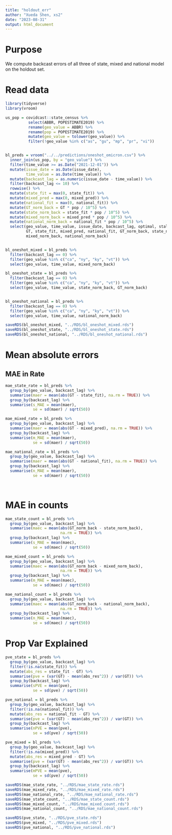 ```yaml
---
title: "holdout_err"
author: "Xueda Shen, xs2"
date: "2023-08-31"
output: html_document
---
```


# Purpose

We compute backcast errors of all three of state, mixed and national model on the 
holdout set. 



# Read data

```r
library(tidyverse)
library(vroom)
```



```r
us_pop = covidcast::state_census %>%
          select(ABBR, POPESTIMATE2019) %>%
          rename(geo_value = ABBR) %>%
          rename(pop = POPESTIMATE2019) %>%
          mutate(geo_value = tolower(geo_value)) %>%
          filter(!geo_value %in% c("as", "gu", "mp", "pr", "vi"))


bl_preds = vroom("../../predictions/oneshot_omicron.csv") %>%
  inner_join(us_pop, by = "geo_value") %>%
  filter(time_value >= as.Date("2021-12-01")) %>%
  mutate(issue_date = as.Date(issue_date),
         time_value = as.Date(time_value)) %>%
  mutate(backcast_lag = as.numeric(issue_date - time_value)) %>%
  filter(backcast_lag <= 10) %>%
  rowwise() %>%
  mutate(state_fit = max(0, state_fit)) %>%
  mutate(mixed_pred = max(0, mixed_pred)) %>%
  mutate(national_fit = max(0, national_fit)) %>%
  mutate(GT_norm_back = GT * pop / 10^5) %>%
  mutate(state_norm_back = state_fit * pop / 10^5) %>%
  mutate(mixed_norm_back = mixed_pred * pop / 10^5) %>%
  mutate(national_norm_back = national_fit * pop / 10^5) %>%
  select(geo_value, time_value, issue_date, backcast_lag, optimal, staleness, 
         GT, state_fit, mixed_pred, national_fit, GT_norm_back, state_norm_back,
         mixed_norm_back, national_norm_back)


bl_oneshot_mixed = bl_preds %>%
  filter(backcast_lag == 0) %>%
  filter(geo_value %in% c("ca", "ny", "ky", "vt")) %>%
  select(geo_value, time_value, mixed_norm_back)

bl_oneshot_state = bl_preds %>%
  filter(backcast_lag == 0) %>%
  filter(geo_value %in% c("ca", "ny", "ky", "vt")) %>%
  select(geo_value, time_value, state_norm_back, GT_norm_back)


bl_oneshot_national = bl_preds %>%
  filter(backcast_lag == 0) %>%
  filter(geo_value %in% c("ca", "ny", "ky", "vt")) %>%
  select(geo_value, time_value, national_norm_back)

saveRDS(bl_oneshot_mixed, "../RDS/bl_oneshot_mixed.rds")
saveRDS(bl_oneshot_state, "../RDS/bl_oneshot_state.rds")
saveRDS(bl_oneshot_national, "../RDS/bl_oneshot_national.rds")

```




# Mean absolute errors

## MAE in Rate

```r
mae_state_rate = bl_preds %>%
  group_by(geo_value, backcast_lag) %>%
  summarise(maer = mean(abs(GT - state_fit), na.rm = TRUE)) %>%
  group_by(backcast_lag) %>%
  summarise(s_MAE = mean(maer),
            se = sd(maer) / sqrt(50))

mae_mixed_rate = bl_preds %>%
  group_by(geo_value, backcast_lag) %>%
  summarise(maer = mean(abs(GT - mixed_pred), na.rm = TRUE)) %>%
  group_by(backcast_lag) %>%
  summarise(m_MAE = mean(maer),
            se = sd(maer) / sqrt(50))

mae_national_rate = bl_preds %>%
  group_by(geo_value, backcast_lag) %>%
  summarise(maer = mean(abs(GT - national_fit), na.rm = TRUE)) %>%
  group_by(backcast_lag) %>%
  summarise(n_MAE = mean(maer),
            se = sd(maer) / sqrt(50))




```



# MAE in counts

```r
mae_state_count = bl_preds %>%
  group_by(geo_value, backcast_lag) %>%
  summarise(maec = mean(abs(GT_norm_back - state_norm_back),
                        na.rm = TRUE)) %>%
  group_by(backcast_lag) %>%
  summarise(s_MAE = mean(maec),
            se = sd(maec) / sqrt(50))

mae_mixed_count = bl_preds %>%
  group_by(geo_value, backcast_lag) %>%
  summarise(maec = mean(abs(GT_norm_back - mixed_norm_back),
                        na.rm = TRUE)) %>%
  group_by(backcast_lag) %>%
  summarise(m_MAE = mean(maec),
            se = sd(maec) / sqrt(50))

mae_national_count = bl_preds %>%
  group_by(geo_value, backcast_lag) %>%
  summarise(maec = mean(abs(GT_norm_back - national_norm_back),
                        na.rm = TRUE)) %>%
  group_by(backcast_lag) %>%
  summarise(n_MAE = mean(maec),
            se = sd(maec) / sqrt(50))

```



# Prop Var Explained


```r
pve_state = bl_preds %>%
  group_by(geo_value, backcast_lag) %>%
  filter(!is.na(state_fit)) %>%
  mutate(abs_res = state_fit - GT) %>%
  summarise(pve = (var(GT) - mean(abs_res^2)) / var(GT)) %>%
  group_by(backcast_lag) %>%
  summarise(sPVE = mean(pve),
            se = sd(pve) / sqrt(50))

pve_national = bl_preds %>%
  group_by(geo_value, backcast_lag) %>%
  filter(!is.na(national_fit)) %>%
  mutate(abs_res = national_fit - GT) %>%
  summarise(pve = (var(GT) - mean(abs_res^2)) / var(GT)) %>%
  group_by(backcast_lag) %>%
  summarise(nPVE = mean(pve),
            se = sd(pve) / sqrt(50))

pve_mixed = bl_preds %>%
  group_by(geo_value, backcast_lag) %>%
  filter(!is.na(mixed_pred)) %>%
  mutate(abs_res = mixed_pred - GT) %>%
  summarise(pve = (var(GT) - mean(abs_res^2)) / var(GT)) %>%
  group_by(backcast_lag) %>%
  summarise(mPVE = mean(pve),
            se = sd(pve) / sqrt(50))

```




```r
saveRDS(mae_state_rate, "../RDS/mae_state_rate.rds")
saveRDS(mae_mixed_rate, "../RDS/mae_mixed_rate.rds")
saveRDS(mae_national_rate, "../RDS/mae_national_rate.rds")
saveRDS(mae_state_count, "../RDS/mae_state_count.rds")
saveRDS(mae_mixed_count, "../RDS/mae_mixed_count.rds")
saveRDS(mae_national_count, "../RDS/mae_national_count.rds")

saveRDS(pve_state, "../RDS/pve_state.rds")
saveRDS(pve_mixed, "../RDS/pve_mixed.rds")
saveRDS(pve_national, "../RDS/pve_national.rds")

```


















